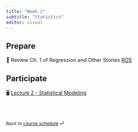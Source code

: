 ```yaml
---
title: "Week 2"
subtitle: "Statistics"
editor: visual
---
```



## Prepare

📖 Review Ch. 1 of Regression and Other Stories [ROS](https://github.com/UNL-Hawkins-Lab/CIVE_461/blob/6ae2e8ca1576a517b809c1d6ffb832f84695dbf1/Resources/Gelman_Et_Al_ROS_1ed.pdf)

## Participate

🖥️ [Lecture 2 - Statistical Modeling](/teaching/CIVE461/slides/lec-2.html)


<br><br>

::: {style="font-size: 0.875em;"}
Back to [course schedule](/teaching/CIVE461/ "Course schedule") ⏎
:::
